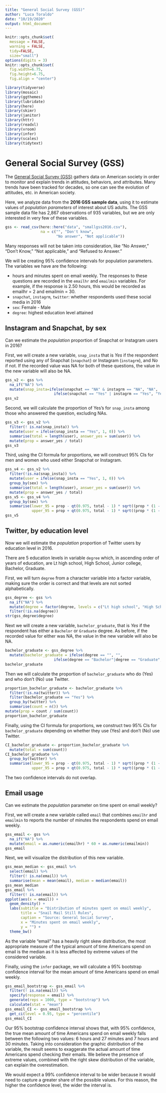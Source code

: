 ```yaml
---
title: "General Social Survey (GSS)"
author: "Luca Toraldo"
date: "10/19/2020"
output: html_document
---
```


```r
knitr::opts_chunk$set(
  message = FALSE, 
  warning = FALSE, 
  tidy=FALSE,
  size="small")
options(digits = 3)
knitr::opts_chunk$set(
  fig.width=6.75, 
  fig.height=6.75,
  fig.align = "center")
```
```r
library(tidyverse)
library(mosaic)
library(ggthemes)
library(lubridate)
library(here)
library(skimr)
library(janitor)
library(httr)
library(readxl)
library(vroom)
library(infer)
library(scales)
library(tidytext)
```

# General Social Survey (GSS)

The [General Social Survey (GSS)](http://www.gss.norc.org/) gathers data on American society in order to monitor and explain trends in attitudes, behaviors, and attributes. Many trends have been tracked for decades, so one can see the evolution of attitudes, etc. in American society.

Here, we analyze data from the **2016 GSS sample data**, using it to estimate values of *population parameters* of interest about US adults. The GSS sample data file has 2,867 observations of 935 variables, but we are only interested in very few of these variables.
```r
gss <- read_csv(here::here("data", "smallgss2016.csv"), 
                na = c("", "Don't know",
                       "No answer", "Not applicable"))
```
Many responses will not be taken into consideration, like "No Answer," "Don't Know," "Not applicable," and "Refused to Answer."

We will be creating 95% confidence intervals for population parameters. The variables we have are the following:

- hours and minutes spent on email weekly. The responses to these questions are recorded in the `emailhr` and `emailmin` variables. For example, if the response is 2.50 hours, this would be recorded as emailhr = 2 and emailmin = 30.
- `snapchat`, `instagrm`, `twitter`: whether respondents used these social media in 2016
- `sex`: Female - Male
- `degree`: highest education level attained

## Instagram and Snapchat, by sex

Can we estimate the *population* proportion of Snapchat or Instagram users in 2016?

First, we will create a  new variable, `snap_insta` that is *Yes* if the respondent reported using any of Snapchat (`snapchat`) or Instagram (`instagrm`), and *No* if not. If the recorded value was NA for both of these questions, the value in the new variable will also be NA.
```r
gss_v2 <- gss %>% 
  na_if("NA") %>% 
  mutate(snap_insta=ifelse(snapchat == "NA" & instagrm == "NA", "NA", 
                      ifelse(snapchat == "Yes" | instagrm == "Yes", "Yes", "No")))
gss_v2
```
Second, we will calculate the proportion of Yes’s for `snap_insta` among those who answered the question, excluding NAs.
```r
gss_v3 <- gss_v2 %>%
  filter(! is.na(snap_insta)) %>%
  mutate(user = ifelse(snap_insta == "Yes", 1, 0)) %>% 
  summarise(total = length(user), answer_yes = sum(user)) %>%
  mutate(prop = answer_yes / total) 
gss_v3
```
Third, using the CI formula for proportions, we will construct 95% CIs for men and women who used either Snapchat or Instagram.
```r
gss_v4 <- gss_v2 %>% 
  filter(!is.na(snap_insta)) %>%
  mutate(user = ifelse(snap_insta == "Yes", 1, 0)) %>%
  group_by(sex) %>%
  summarise(total = length(user), answer_yes = sum(user)) %>% 
  mutate(prop = answer_yes / total)
gss_v5 <- gss_v4 %>% 
  group_by(sex) %>%
  summarise(lower_95 = prop - qt(0.975, total - 1) * sqrt((prop * (1 - prop)) / total), 
            upper_95 = prop + qt(0.975, total - 1) * sqrt((prop * (1 - prop)) / total))
gss_v5
```
## Twitter, by education level

Now we will estimate the *population* proportion of Twitter users by education level in 2016. 

There are 5 education levels in variable `degree` which, in ascending order of years of education, are Lt high school, High School, Junior college, Bachelor, Graduate. 

First, we will turn `degree` from a character variable into a factor variable, making sure the order is correct and that levels are not sorted alphabetically.
```r
gss_degree <- gss %>% 
  na_if("NA") %>% 
  mutate(degree = factor(degree, levels = c("Lt high school", "High School", "Junior college", "Bachelor", "Graduate"))) %>%
  filter(!is.na(degree))
str(gss_degree$degree)
```
Next we will create a  new variable, `bachelor_graduate`, that is *Yes* if the respondent has either a `Bachelor` or `Graduate` degree. As before, if the recorded value for either was NA, the value in the new variable will also be NA.
```r
bachelor_graduate <- gss_degree %>% 
  mutate(bachelor_graduate = ifelse(degree == "", "",
                      ifelse(degree == "Bachelor"|degree == "Graduate", "Yes", "No")))
bachelor_graduate
```
Then we will calculate the proportion of `bachelor_graduate` who do (Yes) and who don't (No) use Twitter. 
```r
proportion_bachelor_graduate <- bachelor_graduate %>% 
  filter(!is.na(twitter)) %>% 
  filter(bachelor_graduate == "Yes") %>% 
  group_by(twitter) %>% 
  summarise(count = n()) %>%
mutate(prop = count / sum(count))
proportion_bachelor_graduate
```
Finally, using the CI formula for proportions, we construct two 95% CIs for `bachelor_graduate` depending on whether they use (Yes) and don't (No) use Twitter. 
```r
CI_bachelor_graduate <- proportion_bachelor_graduate %>% 
  mutate(total = sum(count)) 
CI_bachelor_graduate %>% 
  group_by(twitter) %>%
  summarise(lower_95 = prop - qt(0.975, total - 1) * sqrt((prop * (1 - prop)) / total),
            upper_95 = prop + qt(0.975, total - 1) * sqrt((prop * (1 - prop)) / total))
```
The two confidence intervals do not overlap.

## Email usage

Can we estimate the *population* parameter on time spent on email weekly?

First, we will create a new variable called `email` that combines `emailhr` and `emailmin` to reports the number of minutes the respondents spend on email weekly.
```r
gss_email <- gss %>%
  na_if("NA") %>%
  mutate(email = as.numeric(emailhr) * 60 + as.numeric(emailmin))
gss_email
```
Next, we will visualize the distribution of this new variable.
```r
gss_mean_median <- gss_email %>%
  select(email) %>% 
  filter(! is.na(email)) %>%
  summarise(mean = mean(email), median = median(email))
gss_mean_median
gss_email %>% 
  filter(! is.na(email)) %>%
ggplot(aes(x = email)) + 
  geom_density() +
  labs(subtitle = "Distribution of minutes spent on email weekly",
       title = "Snail Mail Still Rules",
       caption = "Source: General Social Survey",
       x = "Minutes spent on email weekly",
       y = "") +
  theme_bw()
```
As the variable "email" has a heavily right skew distribution, the most appropriate measure of the typical amount of time Americans spend on email is the median as it is less affected by extreme values of the considered variable.

Finally, using the `infer` package, we will calculate a 95% bootstrap confidence interval for the mean amount of time Americans spend on email weekly.
```r
gss_email_bootstrap <- gss_email %>%
  filter(! is.na(email)) %>%
  specify(response = email) %>% 
  generate(reps = 1000, type = "bootstrap") %>%
  calculate(stat = "mean")
gss_email_CI <- gss_email_bootstrap %>%
  get_ci(level = 0.95, type = "percentile")
gss_email_CI
```
Our 95% bootstrap confidence interval shows that, with 95% confidence, the true mean amount of time Americans spend on email weekly falls between the following two values: 6 hours and 27 minutes and 7 hours and 30 minutes. Taking into consideration the graphic distribution of the variable, the result seems to exaggerate the actual amount of time Americans spend checking their emails. We believe the presence of extreme values, combined with the right skew distribution of the variable, can explain the overestimation.

We would expect a 99% confidence interval to be wider because it would need to capture a greater share of the possible values. For this reason, the higher the confidence level, the wider the interval is.